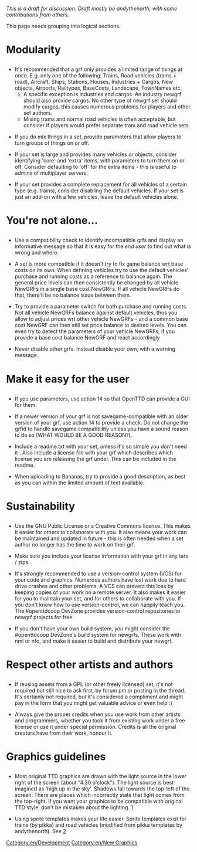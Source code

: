 ''This is a draft for discussion.  Draft mostly be andythenorth, with some contributions from others.''

This page needs grouping into logical sections.
<h1>Modularity</h1>
* It's recommended that a grf only provides a limited range of things at once.  E.g. only one of the following: Trains, Road vehicles (trams + road), Aircraft, Ships, Stations, Houses, Industries + Cargos, New objects, Airports, Railtypes, BaseCosts, Landscape, TownNames etc.
** A specific exception is industries and cargos.  An industry newgrf should also provide cargos.  No other type of newgrf set should modify cargos, this causes numerous problems for players and other set authors.
** Mixing trams and normal road vehicles is often acceptable, but consider if players would prefer separate tram and road vehicle sets.

* If you do mix things in a set, provide parameters that allow players to turn groups of things on or off.

* If your set is large and provides many vehicles or objects, consider identifying 'core' and 'extra' items, with parameters to turn them on or off.  Consider defaulting to 'off' for the extra items - this is useful to admins of multiplayer servers.

* If your set provides a complete replacement for all vehicles of a certain type (e.g. trains), consider disabling the default vehicles. If your set is just an add-on with a few vehicles, leave the default vehicles alone.

<h1>You're not alone...</h1>
* Use a compatibility check to identify incompatible grfs and display an informative message so that it is easy for the ''end user'' to find out what is wrong and where.

* A set is more compatible if it doesn't try to fix game balance wrt base costs on its own. When defining vehicles try to use the default vehicles' purchase and running costs as a reference to balance again. The general price levels can then consistently be changed by all vehicle NewGRFs in a single base cost NewGRFs. If all vehicle NewGRFs do that, there'll be no balance issue between them.

* Try to provide a parameter switch for both purchase and running costs. Not all vehicle NewGRFs balance against default vehicles, thus you allow to adjust prices wrt other vehicle NewGRFs - and a common base cost NewGRF can then still set price balance to desired levels. You can even try to detect the parameters of your vehicle NewGRFs, if you provide a base cost balance NewGRF and react accordingly

* Never disable other grfs. Instead disable your own, with a warning message.

<h1>Make it easy for the user</h1>
* If you use parameters, use action 14 so that OpenTTD can provide a GUI for them.

* If a newer version of your grf is not savegame-compatible with an older version of your grf, use action 14 to provide a check.  Do not change the grfid to handle savegame compatibility unless you have a sound reason to do so (WHAT WOULD BE A GOOD REASON?).

* Include a readme.txt with your set, unless it's so simple you don't need it<!--, in which case you should provide a readme.txt with your set-->. Also include a license file with your grf which describes which license you are releasing the grf under. This can be included in the readme.

* When uploading to Bananas, try to provide a good description, as best as you can within the limited amount of text available.

<h1>Sustainability</h1>
* Use the GNU Public License or a Creative Commons license. This makes it easier for others to collaborate with you. It also means your work can be maintained and updated in future - this is often needed when a set author no longer has the time to work on their grf.

* Make sure you include your license information with your grf in any tars / zips.

* It's strongly recommended to use a version-control system (VCS) for your code and graphics. Numerous authors have lost work due to hard drive crashes and other problems. A VCS can prevent this loss by keeping copies of your work on a remote server. It also makes it easier for you to maintain your set, and for others to collaborate with you. If you don't know how to use version-control, we can happily teach you. The #openttdcoop DevZone provides version-control repositories to newgrf projects for free.

* If you don't have your own build system, you might consider the #openttdcoop DevZone's build system for newgrfs.  These work with nml or nfo, and make it easier to build and distribute your newgrf.

<h1>Respect other artists and authors</h1>
* If reusing assets from a GPL (or other freely licensed) set, it's not required but still nice to ask first, by forum pm or posting in the thread.  It's certainly not required, but it's considered a compliment and might pay in the form that you might get valuable advice or even help :)

* Always give the proper credits when you use work from other artists and programmers, whether you took it from existing work under a free license or use it under special permission. Credits is all the original creators have from their work, honour it.

<h1>Graphics guidelines</h1>
* Most original TTD graphics are drawn with the light source in the lower right of the screen (about "4.30 o'clock").  The light source is best imagined as 'high up in the sky'. Shadows fall towards the top-left of the screen. There are places which incorrectly state that light comes from the top-right. If you want your graphics to be compatible with original TTD style, don't be mistaken about the lighting. [http://www.tt-forums.net/download/file.php?id=38433]

* Using sprite templates makes your life easier. Sprite templates exist for trains (by pikka) and road vehicles (modified from pikka templates by andythenorth). See [http://users.tt-forums.net/pikka/wiki/index.php?title=Sprite_templates]

[[Category:en/Development]]
[[Category:en/New Graphics]]